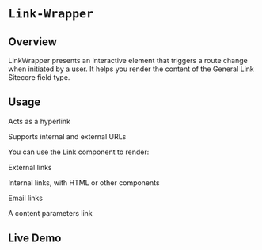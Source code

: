 
<Meta of={LinkWrapperStories} />

# `Link-Wrapper`

## Overview

LinkWrapper presents an interactive element that triggers a route change when initiated by a user. It helps you render the content of the General Link Sitecore field type.

## Usage

Acts as a hyperlink

Supports internal and external URLs

You can use the Link component to render:

External links

Internal links, with HTML or other components

Email links

A content parameters link

## Live Demo

<Canvas of={LinkWrapperStories.Default} />

